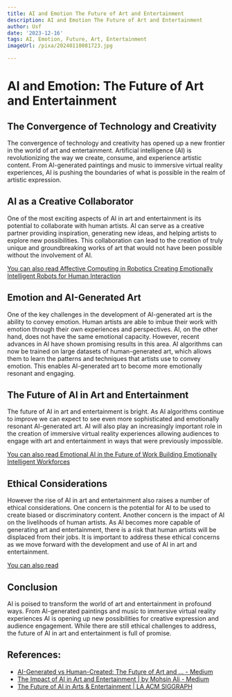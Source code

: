 ```yaml
---
title: AI and Emotion The Future of Art and Entertainment
description: AI and Emotion The Future of Art and Entertainment
author: Usf
date: '2023-12-16'
tags: AI, Emotion, Future, Art, Entertainment
imageUrl: /pixa/20240110081723.jpg

---
```

# AI and Emotion: The Future  of Art and Entertainment

##  The Convergence of Technology and Creativity

The convergence of technology and creativity has opened up  a new frontier in the  world of art and entertainment. Artificial intelligence (AI) is revolutionizing the way we create, consume, and experience artistic content. From AI-generated paintings and  music to immersive virtual reality experiences, AI is pushing  the boundaries of what is possible in the realm of artistic expression.

## AI as a Creative Collaborator

One of the most exciting aspects of AI in art and entertainment is its potential to collaborate with human  artists. AI can serve as a creative partner providing  inspiration, generating new ideas, and helping artists to explore new possibilities. This collaboration can lead to  the creation of truly unique and groundbreaking works of art that would not  have been possible without the involvement of AI.

[You can also read Affective Computing in Robotics  Creating Emotionally Intelligent Robots for Human Interaction](Affective%20Computing%20in%20Robotics%20Creating%20Emotionally%20Intelligent%20Robots%20for%20Human%20Interaction)


## Emotion and AI-Generated Art

One  of  the key  challenges in  the development of AI-generated art  is  the ability  to convey emotion. Human artists are able to imbue their work with emotion through  their own experiences and perspectives. AI, on the other hand, does not have the same emotional  capacity. However, recent advances in AI have shown promising results in this area. AI algorithms can now  be trained on large datasets of human-generated art, which allows them to learn  the  patterns and techniques that artists use to convey emotion. This enables AI-generated art to become more emotionally resonant and engaging.

## The Future of AI in Art and Entertainment

The future of AI in art and entertainment  is bright. As AI algorithms continue to improve we can expect to see even more sophisticated and emotionally resonant AI-generated art. AI will also play an increasingly important role in the creation of immersive virtual reality experiences allowing audiences to engage  with art and entertainment in ways  that were previously  impossible.

[You can also read  Emotional AI in the Future of  Work  Building Emotionally Intelligent Workforces](Emotional%20AI%20in%20the%20Future%20of%20Work%20Building%20Emotionally%20Intelligent%20Workforces)


##  Ethical Considerations

However the rise of AI in art and entertainment also raises a number of ethical considerations. One  concern is the  potential for AI to be  used to create biased or discriminatory content. Another concern is the impact of AI on the livelihoods of human artists. As  AI  becomes more capable of generating art  and entertainment, there is a  risk that human artists will be displaced from their jobs. It is important to address  these ethical concerns as we  move forward with the development  and use of AI in art and entertainment.

[You can also read ]()


## Conclusion

AI is poised to transform the  world of art and entertainment in profound ways. From AI-generated paintings  and music  to immersive virtual  reality experiences AI is  opening up new possibilities for creative expression and audience engagement.  While there are  still ethical challenges to address, the future of AI in art and entertainment is full of promise.

## References:
- [AI-Generated vs Human-Created: The Future of Art and ... - Medium](https://medium.com/@neonforge/ai-generated-vs-human-created-the-future-of-art-and-entertainment-in-the-digital-ai-age-some-aea2b4be05d2)
- [The Impact of AI in Art and Entertainment | by Mohsin Ali - Medium](https://medium.com/@mohsin.ali202006/the-impact-of-ai-in-art-and-entertainment-1fc16634eea2)
- [The Future of AI in Arts & Entertainment | LA ACM SIGGRAPH](https://lasiggraph.org/event/future-ai-arts-entertainment)

